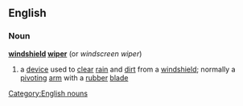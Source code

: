 ==English==
===Noun===
{{wikipediapar|windscreen wiper}}
'''[[windshield]] [[wiper]]'''  (or ''windscreen wiper'')
#a [[device]] used to [[clear]] [[rain]] and [[dirt]] from a [[windshield]]; normally a [[pivoting]] [[arm]] with a [[rubber]] [[blade]]
[[Category:English nouns]]